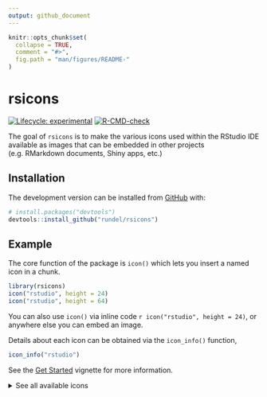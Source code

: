 ```yaml
---
output: github_document
---
```


<!-- README.md is generated from README.Rmd. Please edit that file -->

```r
knitr::opts_chunk$set(
  collapse = TRUE,
  comment = "#>",
  fig.path = "man/figures/README-"
)
```

# rsicons

<!-- badges: start -->
[![Lifecycle: experimental](https://img.shields.io/badge/lifecycle-experimental-orange.svg)](https://lifecycle.r-lib.org/articles/stages.html#experimental)
[![R-CMD-check](https://github.com/rundel/rsicons/workflows/R-CMD-check/badge.svg)](https://github.com/rundel/rsicons/actions)
<!-- badges: end -->

The goal of `rsicons` is to make the various icons used within the RStudio IDE available as images that can be embedded in other projects (e.g. RMarkdown documents, Shiny apps, etc.)

## Installation

<!--
You can install the released version of rsicons from [CRAN](https://CRAN.R-project.org) with:

``` r
install.packages("rsicons")
```
-->

The development version can be installed from [GitHub](https://github.com/) with:

``` r
# install.packages("devtools")
devtools::install_github("rundel/rsicons")
```

## Example

The core function of the package is `icon()` which lets you insert a named icon in a chunk.

```r
library(rsicons)
icon("rstudio", height = 24)
icon("rstudio", height = 64)
```

You can also use `icon()` via inline code `r icon("rstudio", height = 24)`, or anywhere else you can embed an image. 

Details about each icon can be obtained via the `icon_info()` function,

```r
icon_info("rstudio")
```

See the [Get Started](articles/get-started.html) vignette for more information.

<details>
<summary>See all available icons</summary>
```r
preview_all(n_col = 3)
```
</details>
